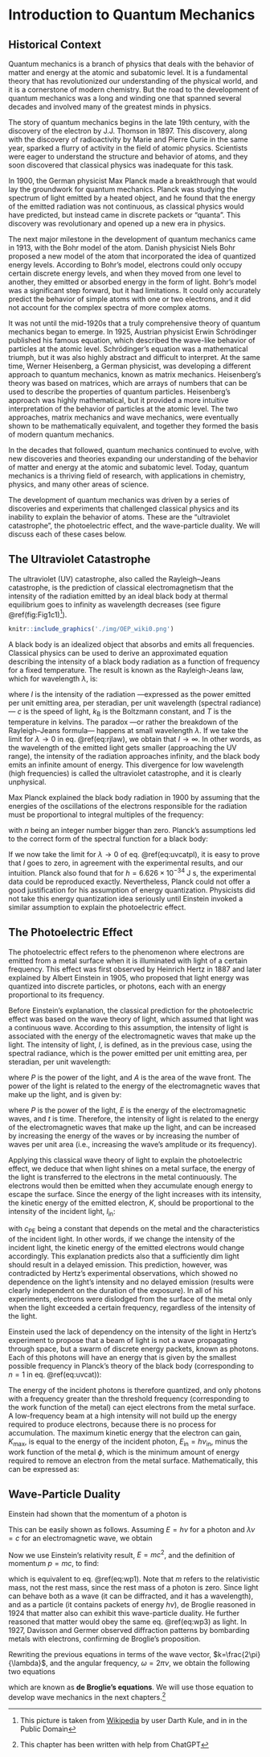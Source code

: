 \cleardoublepage
\pagenumbering{arabic}
# Introduction to Quantum Mechanics {#Motivation}

## Historical Context
Quantum mechanics is a branch of physics that deals with the behavior of matter and energy at the atomic and subatomic level. It is a fundamental theory that has revolutionized our understanding of the physical world, and it is a cornerstone of modern chemistry. But the road to the development of quantum mechanics was a long and winding one that spanned several decades and involved many of the greatest minds in physics.

The story of quantum mechanics begins in the late 19th century, with the discovery of the electron by J.J. Thomson in 1897. This discovery, along with the discovery of radioactivity by Marie and Pierre Curie in the same year, sparked a flurry of activity in the field of atomic physics. Scientists were eager to understand the structure and behavior of atoms, and they soon discovered that classical physics was inadequate for this task.

In 1900, the German physicist Max Planck made a breakthrough that would lay the groundwork for quantum mechanics. Planck was studying the spectrum of light emitted by a heated object, and he found that the energy of the emitted radiation was not continuous, as classical physics would have predicted, but instead came in discrete packets or "quanta". This discovery was revolutionary and opened up a new era in physics.

The next major milestone in the development of quantum mechanics came in 1913, with the Bohr model of the atom. Danish physicist Niels Bohr proposed a new model of the atom that incorporated the idea of quantized energy levels. According to Bohr's model, electrons could only occupy certain discrete energy levels, and when they moved from one level to another, they emitted or absorbed energy in the form of light. Bohr's model was a significant step forward, but it had limitations. It could only accurately predict the behavior of simple atoms with one or two electrons, and it did not account for the complex spectra of more complex atoms.

It was not until the mid-1920s that a truly comprehensive theory of quantum mechanics began to emerge. In 1925, Austrian physicist Erwin Schrödinger published his famous equation, which described the wave-like behavior of particles at the atomic level. Schrödinger's equation was a mathematical triumph, but it was also highly abstract and difficult to interpret. At the same time, Werner Heisenberg, a German physicist, was developing a different approach to quantum mechanics, known as matrix mechanics. Heisenberg's theory was based on matrices, which are arrays of numbers that can be used to describe the properties of quantum particles. Heisenberg's approach was highly mathematical, but it provided a more intuitive interpretation of the behavior of particles at the atomic level. The two approaches, matrix mechanics and wave mechanics, were eventually shown to be mathematically equivalent, and together they formed the basis of modern quantum mechanics.

In the decades that followed, quantum mechanics continued to evolve, with new discoveries and theories expanding our understanding of the behavior of matter and energy at the atomic and subatomic level. Today, quantum mechanics is a thriving field of research, with applications in chemistry, physics, and many other areas of science.

The development of quantum mechanics was driven by a series of discoveries and experiments that challenged classical physics and its inability to explain the behavior of atoms. These are the "ultraviolet catastrophe", the photoelectric effect, and the wave-particle duality. We will discuss each of these cases below.

## The Ultraviolet Catastrophe

The ultraviolet (UV) catastrophe, also called the Rayleigh–Jeans catastrophe, is the prediction of classical electromagnetism that the intensity of the radiation emitted by an ideal black body at thermal equilibrium goes to infinity as wavelength decreases (see figure \@ref(fig:Fig1c1)^[This picture is taken from [Wikipedia](https://en.wikipedia.org) by user Darth Kule, and in in the Public Domain]). 

```r
knitr::include_graphics('./img/OEP_wiki0.png')
```


A black body is an idealized object that absorbs and emits all frequencies. Classical physics can be used to derive an approximated equation describing the intensity of a black body radiation as a function of frequency for a fixed temperature. The result is known as the Rayleigh-Jeans law, which for wavelength $\lambda$, is:

\begin{equation}
I(T)={\frac {2ck_{\mathrm{B}}T}{\lambda^{4}}}
(\#eq:rjlaw)
\end{equation}

where $I$ is the intensity of the radiation —expressed as the power emitted per unit emitting area, per steradian, per unit wavelength (spectral radiance)—
$c$ is the speed of light, $k_{\mathrm{B}}$ is the Boltzmann constant, and $T$ is the temperature in kelvins.
The paradox —or rather the breakdown of the Rayleigh–Jeans formula— happens at small wavelength $\lambda$. If we take the limit for $\lambda \rightarrow 0$ in eq. \@ref(eq:rjlaw), we obtain that $I \rightarrow \infty$. In other words, as the wavelength of the emitted light gets smaller (approaching the UV range), the intensity of the radiation approaches infinity, and the black body emits an infinite amount of energy. This divergence for low wavelength (high frequencies) is called the ultraviolet catastrophe, and it is clearly unphysical.

Max Planck explained the black body radiation in 1900 by assuming that the energies of the oscillations of the electrons responsible for the radiation must be proportional to integral multiples of the frequency:

\begin{equation}
E = n h \nu = n h \frac{c}{\lambda},
(\#eq:uvcat)
\end{equation}

with $n$ being an integer number bigger than zero. Planck's assumptions led to the correct form of the spectral function for a black body:
\begin{equation}
I(\lambda ,T)={\frac {2hc^{2}}{\lambda ^{5}}}{\frac {1}{e^{hc/(\lambda k_{\mathrm {B} }T)}-1}}.
(\#eq:uvcatpl)
\end{equation}

If we now take the limit for  $\lambda \rightarrow 0$ of eq. \@ref(eq:uvcatpl), it is easy to prove that $I$ goes to zero, in agreement with the experimental results, and our intuition. Planck also found that for  $h = 6.626 \times 10^{-34} \; \text{J s}$, the experimental data could be reproduced exactly. Nevertheless, Planck could not offer a good justification for his assumption of energy quantization. Physicists did not take this energy quantization idea seriously until Einstein invoked a similar assumption to explain the photoelectric effect.

## The Photoelectric Effect

The photoelectric effect refers to the phenomenon where electrons are emitted from a metal surface when it is illuminated with light of a certain frequency. This effect was first observed by Heinrich Hertz in 1887 and later explained by Albert Einstein in 1905, who proposed that light energy was quantized into discrete particles, or photons, each with an energy proportional to its frequency.

Before Einstein's explanation, the classical prediction for the photoelectric effect was based on the wave theory of light, which assumed that light was a continuous wave.
According to this assumption, the intensity of light is associated with the energy of the electromagnetic waves that make up the light. The intensity of light, $I$, is defined, as in the previous case, using the spectral radiance, which is the power emitted per unit emitting area, per steradian, per unit wavelength:

\begin{equation}
I = \frac{P}{A},
(\#eq:pe1)
\end{equation}

where $P$ is the power of the light, and $A$ is the area of the wave front. The power of the light is related to the energy of the electromagnetic waves that make up the light, and is given by:

\begin{equation}
P = \frac{dE}{dt},
(\#eq:pe2)
\end{equation}

where $P$ is the power of the light, $E$ is the energy of the electromagnetic waves, and $t$ is time. Therefore, the intensity of light is related to the energy of the electromagnetic waves that make up the light, and can be increased by increasing the energy of the waves or by increasing the number of waves per unit area (i.e., increasing the wave's amplitude or its frequency). 

Applying this classical wave theory of light to explain the photoelectric effect, we deduce that when light shines on a metal surface, the energy of the light is transferred to the electrons in the metal continuously. The electrons would then be emitted when they accumulate enough energy to escape the surface. Since the energy of the light increases with its intensity, the kinetic energy of the emitted electron, $K$, should be proportional to the intensity of the incident light, $I_{\text{in}}$:

\begin{equation}
K= c_{\text{PE}} \; I_{\text{in}},
(\#eq:pe3)
\end{equation}

with $c_{\text{PE}}$ being a constant that depends on the metal and the characteristics of the incident light. In other words, if we change the intensity of the incident light, the kinetic energy of the emitted electrons would change accordingly. This explanation predicts also that a sufficiently dim light should result in a delayed emission. This prediction, however, was contradicted by Hertz's experimental observations, which showed no dependence on the light's intensity and no delayed emission (results were clearly independent on the duration of the exposure). In all of his experiments, electrons were dislodged from the surface of the metal only when the light exceeded a certain frequency, regardless of the intensity of the light.

Einstein used the lack of dependency on the intensity of the light in Hertz's experiment to propose that a beam of light is not a wave propagating through space, but a swarm of discrete energy packets, known as photons. Each of this photons will have an energy that is given by the smallest possible frequency in Planck's theory of the black body (corresponding to $n=1$ in eq. \@ref(eq:uvcat)):

\begin{equation}
E = h \nu.
(\#eq:pe0)
\end{equation}

The energy of the incident photons is therefore quantized, and only photons with a frequency greater than the threshold frequency (corresponding to the work function of the metal) can eject electrons from the metal surface. A low-frequency beam at a high intensity will not build up the energy required to produce electrons, because there is no process for accumulation. The maximum kinetic energy that the electron can gain, $K_{\text{max}}$, is equal to the energy of the incident photon, $E_{\text{in}}=h\nu_{\text{in}}$, minus the work function of the metal $\phi$, which is the minimum amount of energy required to remove an electron from the metal surface. Mathematically, this can be expressed as:

\begin{equation}
K_{\text{max}} = E_{\text{in}} - \phi = h\nu_{\text{in}} - \phi.
(\#eq:pe4)
\end{equation}

## Wave-Particle Duality

Einstein had shown that the momentum of a photon is 

\begin{equation}
p = \frac{h}{\lambda}.
(\#eq:wp1)
\end{equation}

This can be easily shown as follows. Assuming $E = h \nu$ for a photon and  $\lambda \nu = c$ for an electromagnetic wave, we obtain 

\begin{equation}
E = \frac{h c}{\lambda}
(\#eq:wp2)
\end{equation}

Now we use Einstein's relativity result, $E = m c^2$, and the definition of momentum $p=mc$, to find:
\begin{equation}
\lambda = \frac{h}{p},
(\#eq:wp3)
\end{equation}

which is equivalent to eq. \@ref(eq:wp1). Note that $m$ refers to the relativistic mass, not the rest mass, since the rest mass of a photon is zero. Since light can behave both as a wave (it can be diffracted, and it has a wavelength), and as a particle (it contains packets of energy $h \nu$), de Broglie reasoned in 1924 that matter also can exhibit this wave-particle duality. He further reasoned that matter would obey the same eq. \@ref(eq:wp3) as light. In 1927, Davisson and Germer observed diffraction patterns by bombarding metals with electrons, confirming de Broglie's proposition.

Rewriting the previous equations in terms of the wave vector, $k=\frac{2\pi}{\lambda}$, and the angular frequency, $\omega=2\pi\nu$, we obtain the following two equations

\begin{equation}
\begin{aligned}
p &= \hbar k \\
E &= \hbar \omega,
\end{aligned}
(\#eq:wp1b)
\end{equation}

which are known as **de Broglie's equations**. We will use those equation to develop wave mechanics in the next chapters.^[This chapter has been written with help from ChatGPT]


